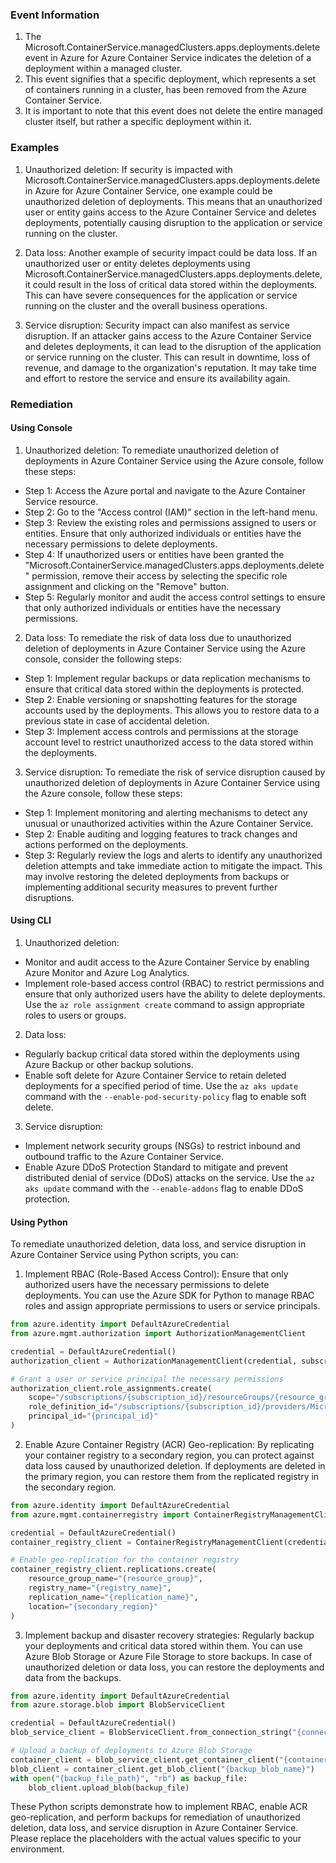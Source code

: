 
### Event Information

1. The Microsoft.ContainerService.managedClusters.apps.deployments.delete event in Azure for Azure Container Service indicates the deletion of a deployment within a managed cluster.
2. This event signifies that a specific deployment, which represents a set of containers running in a cluster, has been removed from the Azure Container Service.
3. It is important to note that this event does not delete the entire managed cluster itself, but rather a specific deployment within it.


### Examples

1. Unauthorized deletion: If security is impacted with Microsoft.ContainerService.managedClusters.apps.deployments.delete in Azure for Azure Container Service, one example could be unauthorized deletion of deployments. This means that an unauthorized user or entity gains access to the Azure Container Service and deletes deployments, potentially causing disruption to the application or service running on the cluster.

2. Data loss: Another example of security impact could be data loss. If an unauthorized user or entity deletes deployments using Microsoft.ContainerService.managedClusters.apps.deployments.delete, it could result in the loss of critical data stored within the deployments. This can have severe consequences for the application or service running on the cluster and the overall business operations.

3. Service disruption: Security impact can also manifest as service disruption. If an attacker gains access to the Azure Container Service and deletes deployments, it can lead to the disruption of the application or service running on the cluster. This can result in downtime, loss of revenue, and damage to the organization's reputation. It may take time and effort to restore the service and ensure its availability again.

### Remediation

#### Using Console

1. Unauthorized deletion: To remediate unauthorized deletion of deployments in Azure Container Service using the Azure console, follow these steps:

- Step 1: Access the Azure portal and navigate to the Azure Container Service resource.
- Step 2: Go to the "Access control (IAM)" section in the left-hand menu.
- Step 3: Review the existing roles and permissions assigned to users or entities. Ensure that only authorized individuals or entities have the necessary permissions to delete deployments.
- Step 4: If unauthorized users or entities have been granted the "Microsoft.ContainerService.managedClusters.apps.deployments.delete" permission, remove their access by selecting the specific role assignment and clicking on the "Remove" button.
- Step 5: Regularly monitor and audit the access control settings to ensure that only authorized individuals or entities have the necessary permissions.

2. Data loss: To remediate the risk of data loss due to unauthorized deletion of deployments in Azure Container Service using the Azure console, consider the following steps:

- Step 1: Implement regular backups or data replication mechanisms to ensure that critical data stored within the deployments is protected.
- Step 2: Enable versioning or snapshotting features for the storage accounts used by the deployments. This allows you to restore data to a previous state in case of accidental deletion.
- Step 3: Implement access controls and permissions at the storage account level to restrict unauthorized access to the data stored within the deployments.

3. Service disruption: To remediate the risk of service disruption caused by unauthorized deletion of deployments in Azure Container Service using the Azure console, follow these steps:

- Step 1: Implement monitoring and alerting mechanisms to detect any unusual or unauthorized activities within the Azure Container Service.
- Step 2: Enable auditing and logging features to track changes and actions performed on the deployments.
- Step 3: Regularly review the logs and alerts to identify any unauthorized deletion attempts and take immediate action to mitigate the impact. This may involve restoring the deleted deployments from backups or implementing additional security measures to prevent further disruptions.

#### Using CLI

1. Unauthorized deletion:
- Monitor and audit access to the Azure Container Service by enabling Azure Monitor and Azure Log Analytics.
- Implement role-based access control (RBAC) to restrict permissions and ensure that only authorized users have the ability to delete deployments. Use the `az role assignment create` command to assign appropriate roles to users or groups.

2. Data loss:
- Regularly backup critical data stored within the deployments using Azure Backup or other backup solutions.
- Enable soft delete for Azure Container Service to retain deleted deployments for a specified period of time. Use the `az aks update` command with the `--enable-pod-security-policy` flag to enable soft delete.

3. Service disruption:
- Implement network security groups (NSGs) to restrict inbound and outbound traffic to the Azure Container Service.
- Enable Azure DDoS Protection Standard to mitigate and prevent distributed denial of service (DDoS) attacks on the service. Use the `az aks update` command with the `--enable-addons` flag to enable DDoS protection.

#### Using Python

To remediate unauthorized deletion, data loss, and service disruption in Azure Container Service using Python scripts, you can:

1. Implement RBAC (Role-Based Access Control): Ensure that only authorized users have the necessary permissions to delete deployments. You can use the Azure SDK for Python to manage RBAC roles and assign appropriate permissions to users or service principals.

```python
from azure.identity import DefaultAzureCredential
from azure.mgmt.authorization import AuthorizationManagementClient

credential = DefaultAzureCredential()
authorization_client = AuthorizationManagementClient(credential, subscription_id)

# Grant a user or service principal the necessary permissions
authorization_client.role_assignments.create(
    scope="/subscriptions/{subscription_id}/resourceGroups/{resource_group}/providers/Microsoft.ContainerService/managedClusters/{cluster_name}",
    role_definition_id="/subscriptions/{subscription_id}/providers/Microsoft.Authorization/roleDefinitions/{role_definition_id}",
    principal_id="{principal_id}"
)
```

2. Enable Azure Container Registry (ACR) Geo-replication: By replicating your container registry to a secondary region, you can protect against data loss caused by unauthorized deletion. If deployments are deleted in the primary region, you can restore them from the replicated registry in the secondary region.

```python
from azure.identity import DefaultAzureCredential
from azure.mgmt.containerregistry import ContainerRegistryManagementClient

credential = DefaultAzureCredential()
container_registry_client = ContainerRegistryManagementClient(credential, subscription_id)

# Enable geo-replication for the container registry
container_registry_client.replications.create(
    resource_group_name="{resource_group}",
    registry_name="{registry_name}",
    replication_name="{replication_name}",
    location="{secondary_region}"
)
```

3. Implement backup and disaster recovery strategies: Regularly backup your deployments and critical data stored within them. You can use Azure Blob Storage or Azure File Storage to store backups. In case of unauthorized deletion or data loss, you can restore the deployments and data from the backups.

```python
from azure.identity import DefaultAzureCredential
from azure.storage.blob import BlobServiceClient

credential = DefaultAzureCredential()
blob_service_client = BlobServiceClient.from_connection_string("{connection_string}")

# Upload a backup of deployments to Azure Blob Storage
container_client = blob_service_client.get_container_client("{container_name}")
blob_client = container_client.get_blob_client("{backup_blob_name}")
with open("{backup_file_path}", "rb") as backup_file:
    blob_client.upload_blob(backup_file)
```

These Python scripts demonstrate how to implement RBAC, enable ACR geo-replication, and perform backups for remediation of unauthorized deletion, data loss, and service disruption in Azure Container Service. Please replace the placeholders with the actual values specific to your environment.

